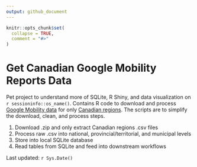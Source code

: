 ```yaml
---
output: github_document
---
```


<!-- README.md is generated from README.Rmd. Please edit that file -->

```r
knitr::opts_chunk$set(
  collapse = TRUE,
  comment = "#>"
)
```
# Get Canadian Google Mobility Reports Data

Pet project to understand more of SQLite, R Shiny, and data visualization on `r sessioninfo::os_name()`. Contains R code to download and process [Google Mobility data](https://www.google.com/covid19/mobility/) for only [Canadian regions](https://www.canada.ca/en/immigration-refugees-citizenship/services/new-immigrants/prepare-life-canada/provinces-territories.html). The scripts are to simplify the download, clean, and process steps.

1. Download .zip and only extract Canadian regions .csv files
2. Process raw .csv into national, provincial/territorial, and municipal levels
3. Store into local SQLite database
4. Read tables from SQLite and feed into downstream workflows

Last updated: `r Sys.Date()`